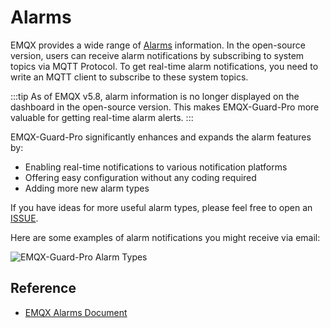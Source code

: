 # Alarms
EMQX provides a wide range of [Alarms](https://docs.emqx.com/en/emqx/latest/observability/alarms.html) information. 
 In the open-source version, users can receive alarm notifications by subscribing to system topics via MQTT Protocol. 
 To get real-time alarm notifications, you need to write an MQTT client to subscribe to these system topics.

:::tip
As of EMQX v5.8, alarm information is no longer displayed on the dashboard in the open-source version.
This makes EMQX-Guard-Pro more valuable for getting real-time alarm alerts.
:::

EMQX-Guard-Pro significantly enhances and expands the alarm features by:
- Enabling real-time notifications to various notification platforms
- Offering easy configuration without any coding required
- Adding more new alarm types 

If you have ideas for more useful alarm types, 
please feel free to open an [ISSUE](https://github.com/zhongwencool/get-emqx-guard-pro/issues).

Here are some examples of alarm notifications you might receive via email:

![EMQX-Guard-Pro Alarm Types](/images/alarm-types.png)

## Reference

- [EMQX Alarms Document](https://docs.emqx.com/en/emqx/latest/observability/alarms.html)


